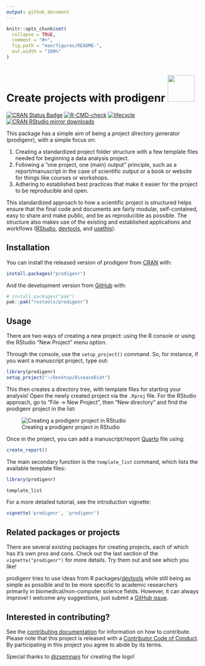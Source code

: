 ```yaml
---
output: github_document
---
```


<!-- README.md is generated from README.Rmd. Please edit that file -->

```r
knitr::opts_chunk$set(
  collapse = TRUE,
  comment = "#>",
  fig.path = "man/figures/README-",
  out.width = "100%"
)
```

# Create projects with prodigenr <img src="man/figures/logo.png" style="text-align: right;" width="70"/>

<!-- badges: start -->

[![CRAN Status
Badge](http://www.r-pkg.org/badges/version/prodigenr)](https://cran.r-project.org/package=prodigenr)
[![R-CMD-check](https://github.com/rostools/prodigenr/workflows/R-CMD-check/badge.svg)](https://github.com/rostools/prodigenr/actions)
[![lifecycle](https://img.shields.io/badge/lifecycle-maturing-blue.svg)](https://lifecycle.r-lib.org/articles/stages.html)
[![CRAN RStudio mirror
downloads](http://cranlogs.r-pkg.org/badges/prodigenr)](https://www.r-pkg.org:443/pkg/prodigenr)

<!-- badges: end -->

This package has a simple aim of being a *pro*ject *di*rectory
*gen*erato*r* (prodigenr), with a simple focus on:

1.  Creating a standardized project folder structure with a few template
    files needed for beginning a data analysis project.
2.  Following a "one project, one (main) output" principle, such as a
    report/manuscript in the case of scientific output or a book or
    website for things like courses or workshops.
3.  Adhering to established best practices that make it easier for the
    project to be reproducible and open.

This standardized approach to how a scientific project is structured
helps ensure that the final code and documents are fairly modular,
self-contained, easy to share and make public, and be as reproducible as
possible. The structure also makes use of the existing and established
applications and workflows ([RStudio](https://www.rstudio.com/),
[devtools](https://CRAN.R-project.org/package=devtools), and
[usethis](https://CRAN.R-project.org/package=usethis)).

## Installation

You can install the released version of prodigenr from
[CRAN](https://cran.r-project.org) with:

``` r
install.packages("prodigenr")
```

And the development version from [GitHub](https://github.com/) with:

``` r
# install.packages("pak")
pak::pak("rostools/prodigenr")
```

## Usage

There are two ways of creating a new project: using the R console or
using the RStudio "New Project" menu option.

Through the console, use the `setup_project()` command. So, for
instance, if you want a manuscript project, type out:

``` r
library(prodigenr)
setup_project("~/Desktop/DiseaseDiet")
```

This then creates a directory tree, with template files for starting
your analysis! Open the newly created project via the `.Rproj` file. For
the RStudio approach, go to "File -\> New Project", then "New directory"
and find the prodigenr project in the list:

![Creating a prodigenr project in
RStudio](man/figures/rstudio-projects.gif)

Once in the project, you can add a manuscript/report
[Quarto](https://quarto.org/) file using:

``` r
create_report() 
```

The main secondary function is the `template_list` command, which lists
the available template files:

```r
library(prodigenr)
```

```r
template_list
```

For a more detailed tutorial, see the introduction vignette:

``` r
vignette('prodigenr', 'prodigenr')
```

## Related packages or projects

There are several existing packages for creating projects, each of which
has it's own pros and cons. Check out the last section of the
`vignette("prodigenr")` for more details. Try them out and see which you
like!

prodigenr tries to use ideas from R
packages/[devtools](https://CRAN.R-project.org/package=devtools) while
still being as simple as possible and to be more specific to academic
researchers primarily in biomedical/non-computer science fields.
However, it can always improve! I welcome any suggestions, just submit a
[GitHub issue](https://github.com/rostools/prodigenr/issues).

## Interested in contributing?

See the [contributing
documentation](https://rostools.github.io/prodigenr/CONTRIBUTING.html)
for information on how to contribute. Please note that this project is
released with a [Contributor Code of
Conduct](https://rostools.github.io/prodigenr/CODE_OF_CONDUCT.html). By
participating in this project you agree to abide by its terms.

Special thanks to [\@zsemnani](https://twitter.com/zsemnani?lang=en) for
creating the logo!

